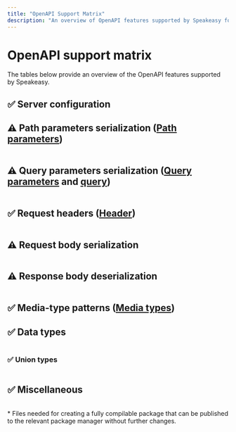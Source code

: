 ```yaml
---
title: "OpenAPI Support Matrix"
description: "An overview of OpenAPI features supported by Speakeasy for SDK generation."
---
```



# OpenAPI support matrix

The tables below provide an overview of the OpenAPI features supported by Speakeasy.

## ✅ Server configuration

<Table 
  data={[
    { name: "ServerURL config", notes: "Global and per-method (include base URL and templating)", swaggerLink: "[API server and base path](https://swagger.io/docs/specification/api-host-and-base-path/)", support: "✅" },
    { name: "Authentication and security", notes: "Global and per-method", swaggerLink: "[Authentication](https://swagger.io/docs/specification/authentication/)", support: "✅" },
    { name: "Method generation", notes: "", swaggerLink: "", support: "✅" },
    { name: "Model generation", notes: "Request and response", swaggerLink: "", support: "✅" }
  ]}
  columns={[
    { key: "name", header: "Name" },
    { key: "notes", header: "Notes" },
    { key: "swaggerLink", header: "Swagger link" },
    { key: "support", header: "Support" }
  ]}
/>

## ⚠️ Path parameters serialization ([Path parameters](https://swagger.io/docs/specification/describing-parameters/#path-parameters))

<Table 
  data={[
    { name: "Default", notes: "`(style = simple, explode = false)`", swaggerLink: "[Parameter serialization](https://swagger.io/docs/specification/serialization/#path/)", support: "✅" },
    { name: "Basic types", notes: "", swaggerLink: "", support: "✅" },
    { name: "Simple objects", notes: "", swaggerLink: "", support: "✅" },
    { name: "label", notes: "", swaggerLink: "", support: "❌" },
    { name: "matrix", notes: "", swaggerLink: "", support: "❌" }
  ]}
  columns={[
    { key: "name", header: "Name" },
    { key: "notes", header: "Notes" },
    { key: "swaggerLink", header: "Swagger link" },
    { key: "support", header: "Support" }
  ]}
/>

## ⚠️ Query parameters serialization ([Query parameters](https://swagger.io/docs/specification/describing-parameters/#query-parameters) and [query](https://swagger.io/docs/specification/describing-parameters/#query))

<Table 
  data={[
    { name: "json", notes: "", swaggerLink: "", support: "✅" },
    { name: "form", notes: "", swaggerLink: "", support: "✅" },
    { name: "spaceDelimited", notes: "", swaggerLink: "", support: "✅" },
    { name: "pipeDelimited", notes: "", swaggerLink: "", support: "✅" },
    { name: "deepObject", notes: "", swaggerLink: "", support: "✅" },
    { name: "Basic types", notes: "", swaggerLink: "", support: "✅" },
    { name: "Simple objects", notes: "", swaggerLink: "", support: "✅" }
  ]}
  columns={[
    { key: "name", header: "Name" },
    { key: "notes", header: "Notes" },
    { key: "swaggerLink", header: "Swagger link" },
    { key: "support", header: "Support" }
  ]}
/>

## ✅ Request headers ([Header](https://swagger.io/docs/specification/serialization/#header))

<Table 
  data={[
    { name: "Simple (explode = true)", notes: "", swaggerLink: "", support: "✅" },
    { name: "Simple (explode = false)", notes: "", swaggerLink: "", support: "✅" }
  ]}
  columns={[
    { key: "name", header: "Name" },
    { key: "notes", header: "Notes" },
    { key: "swaggerLink", header: "Swagger link" },
    { key: "support", header: "Support" }
  ]}
/>

## ⚠️ Request body serialization

<Table 
  data={[
    { name: "Multipart encoding", notes: "", swaggerLink: "[Multipart requests](https://swagger.io/docs/specification/describing-request-body/multipart-requests/)", support: "✅" },
    { name: "Binary", notes: "", swaggerLink: "", support: "✅" },
    { name: "Form data", notes: "", swaggerLink: "", support: "✅" },
    { name: "JSON", notes: "Both `application/json` and `text/json`", swaggerLink: "", support: "✅" },
    { name: "x-www-form-urlencoded", notes: "Including encoding, but not non-object types", swaggerLink: "[Describing request body](https://swagger.io/docs/specification/describing-request-body)", support: "⚠️" },
    { name: "Plain text", notes: "", swaggerLink: "", support: "✅" },
    { name: "Raw byte", notes: "", swaggerLink: "", support: "✅" },
    { name: "Handling `required` body", notes: "", swaggerLink: "", support: "✅" },
    { name: "XML", notes: "", swaggerLink: "", support: "❌" },
    { name: "Other media types", notes: "", swaggerLink: "", support: "❌" }
  ]}
  columns={[
    { key: "name", header: "Name" },
    { key: "notes", header: "Notes" },
    { key: "swaggerLink", header: "Swagger link" },
    { key: "support", header: "Support" }
  ]}
/>

## ⚠️ Response body deserialization

<Table 
  data={[
    { name: "Return `StatusCode` and `Content-Type`", notes: "", swaggerLink: "", support: "✅" },
    { name: "JSON", notes: "", swaggerLink: "", support: "✅" },
    { name: "Plain text", notes: "", swaggerLink: "", support: "✅" },
    { name: "Raw byte", notes: "", swaggerLink: "", support: "✅" },
    { name: "JSON", notes: "", swaggerLink: "", support: "✅" },
    { name: "Other media types", notes: "", swaggerLink: "", support: "❌" }
  ]}
  columns={[
    { key: "name", header: "Name" },
    { key: "notes", header: "Notes" },
    { key: "swaggerLink", header: "Swagger link" },
    { key: "support", header: "Support" }
  ]}
/>

## ✅ Media-type patterns ([Media types](https://swagger.io/docs/specification/media-types))

## ✅ Data types

<Table 
  data={[
    { name: "Basic types", notes: "", swaggerLink: "[Data models: Data types](https://swagger.io/docs/specification/data-models/data-types/)", support: "✅" },
    { name: "Enums", notes: "", swaggerLink: "", support: "✅" },
    { name: "Number formats", notes: "float, double, int32, int64", swaggerLink: "", support: "✅" },
    { name: "Date-time", notes: "", swaggerLink: "", support: "✅" },
    { name: "Binary", notes: "", swaggerLink: "", support: "✅" },
    { name: "Arrays", notes: "", swaggerLink: "", support: "✅" },
    { name: "Objects", notes: "", swaggerLink: "", support: "✅" },
    { name: "Optional", notes: "", swaggerLink: "", support: "✅" },
    { name: "Maps", notes: "", swaggerLink: "", support: "✅" },
    { name: "Any type", notes: "", swaggerLink: "", support: "✅" },
    { name: "`OneOf`, `AnyOf`, and `AllOf`", notes: "", swaggerLink: "[oneOf, anyOf, allOf, not](https://swagger.io/docs/specification/data-models/oneof-anyof-allof-not/)", support: "⚠️ See `union type` support below" }
  ]}
  columns={[
    { key: "name", header: "Name" },
    { key: "notes", header: "Notes" },
    { key: "swaggerLink", header: "Swagger link" },
    { key: "support", header: "Support" }
  ]}
/>

### ✅ Union types

<Table 
  data={[
    { name: "oneOf", notes: "For languages that don't yet have native union type support in Speakeasy, `oneOf` will be treated as an `any` type.", languageSupport: "✅ TypeScript, Python, Go, C#, Java, PHP" },
    { name: "allOf", notes: "To avoid construction of illogical types, Speakeasy currently constructs an object using the superset of fields from the listed schemas. In cases where the base schemas have a field name collision, Speakeasy will default to using the field from the object deepest in the list.", languageSupport: "✅ All languages" },
    { name: "anyOf", notes: "`anyOf` is treated as `oneOf` to avoid the bloat of combinatorial data type creation.", languageSupport: "✅ TypeScript, Python, Go" }
  ]}
  columns={[
    { key: "name", header: "Name" },
    { key: "notes", header: "Notes" },
    { key: "languageSupport", header: "Language support" }
  ]}
/>

## ✅ Miscellaneous

<Table 
  data={[
    { name: "Auxiliary files*", notes: "", swaggerLink: "", support: "✅" },
    { name: "`x-speakeasy-server-id` generation", notes: "", swaggerLink: "", support: "✅" },
    { name: "Snippet generation", notes: "", swaggerLink: "", support: "✅" },
    { name: "README generation", notes: "", swaggerLink: "", support: "✅" },
    { name: "Documentation generation", notes: "", swaggerLink: "", support: "✅" }
  ]}
  columns={[
    { key: "name", header: "Name" },
    { key: "notes", header: "Notes" },
    { key: "swaggerLink", header: "Swagger link" },
    { key: "support", header: "Support" }
  ]}
/>

\* Files needed for creating a fully compilable package that can be published to the relevant package manager without further changes.
